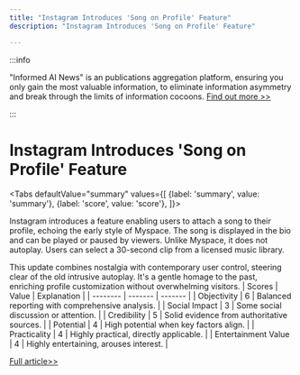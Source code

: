 ```yaml
---
title: "Instagram Introduces 'Song on Profile' Feature"
description: "Instagram Introduces 'Song on Profile' Feature"

---
```



:::info

"Informed AI News" is an publications aggregation platform, ensuring you only gain the most valuable information, to eliminate information asymmetry and break through the limits of information cocoons.  [Find out more >>](/)

:::

# Instagram Introduces 'Song on Profile' Feature


<Tabs
	defaultValue="summary"
	values={[
	{label: 'summary', value: 'summary'},
	{label: 'score', value: 'score'},
]}>
<TabItem value="summary">


Instagram introduces a feature enabling users to attach a song to their profile, echoing the early style of Myspace. The song is displayed in the bio and can be played or paused by viewers. Unlike Myspace, it does not autoplay. Users can select a 30-second clip from a licensed music library.

This update combines nostalgia with contemporary user control, steering clear of the old intrusive autoplay. It's a gentle homage to the past, enriching profile customization without overwhelming visitors.
</TabItem>
<TabItem value="score">
	| Scores     | Value   | Explanation |
	| -------- | ------- | ------- |
	| Objectivity  | 6    | Balanced reporting with comprehensive analysis.    |
	| Social Impact | 3     | Some social discussion or attention.    |
	| Credibility    | 5    | Solid evidence from authoritative sources.    |
	| Potential    | 4    | High potential when key factors align.    |
	| Practicality    | 4    | Highly practical, directly applicable.    |
	| Entertainment Value    | 4    | Highly entertaining, arouses interest.    |
</TabItem>
</Tabs>

[Full article>>](https://tech.slashdot.org/story/24/08/22/2052209/instagram-is-adding-a-myspace-like-song-on-profile-feature?utm_source=rss1.0mainlinkanon&utm_medium=feed)
